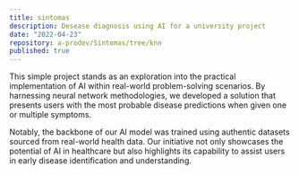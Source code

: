 ```yaml
---
title: sintomas
description: Desease diagnosis using AI for a university project
date: "2022-04-23"
repository: a-prodev/Sintomas/tree/knn
published: true
---
```


This simple project stands as an exploration into the practical implementation of AI within real-world problem-solving scenarios. By harnessing neural network methodologies, we developed a solution that presents users with the most probable disease predictions when given one or multiple symptoms.

Notably, the backbone of our AI model was trained using authentic datasets sourced from real-world health data. Our initiative not only showcases the potential of AI in healthcare but also highlights its capability to assist users in early disease identification and understanding.